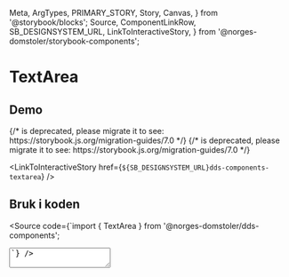   Meta,
  ArgTypes,
  PRIMARY_STORY,
  Story,
  Canvas,
} from '@storybook/blocks';
  Source,
  ComponentLinkRow,
  SB_DESIGNSYSTEM_URL,
  LinkToInteractiveStory,
} from '@norges-domstoler/storybook-components';

<Meta of={TextAreaStories} />

# TextArea

<ComponentLinkRow
  docsHref="https://design.domstol.no/987b33f71/p/39f89e-textarea"
  figmaHref="https://www.figma.com/file/ewqSDmkgqDQ5PyOsRp4V5b/?node-id=155%3A38"
  githubHref="https://github.com/domstolene/designsystem/tree/main/packages/components/src/components/TextArea"
/>

## Demo

<Canvas>
  {/* <Story id="dds-components-textarea--default" /> is deprecated, please migrate it to <Story of={referenceToStory} /> see: https://storybook.js.org/migration-guides/7.0 */}

  <Story id="dds-components-textarea--default" />
</Canvas>

<Canvas>
  {/* <Story id="dds-components-textarea--with-label" /> is deprecated, please migrate it to <Story of={referenceToStory} /> see: https://storybook.js.org/migration-guides/7.0 */}

  <Story id="dds-components-textarea--with-label" />
</Canvas>

<LinkToInteractiveStory
  href={`${SB_DESIGNSYSTEM_URL}dds-components-textarea`}
/>

## Bruk i koden

<Source
  code={`import { TextArea } from '@norges-domstoler/dds-components';

<TextArea label="Ledetekst" />
`} />

## API

<ArgTypes story={PRIMARY_STORY} />

I tillegg støttes alle native HTML-attributter som er en del av `TextareaHTMLAttributes<HTMLTextAreaElement>`-interface.

## Retningslinjer

- Bruk gjerne `autofocus` for å indikere hvor brukeren skal starte.
- Unngå å bruke `placeholder` - inputfeltet kan se ferdig fylt ut.
- Bruk `onChange` slik at brukeren kan få umiddelbar tilbakemelding på deres input baser på validering.
- Det kan være lurt å lagre kladd av input i skjemaet brukeren fyller ut.
